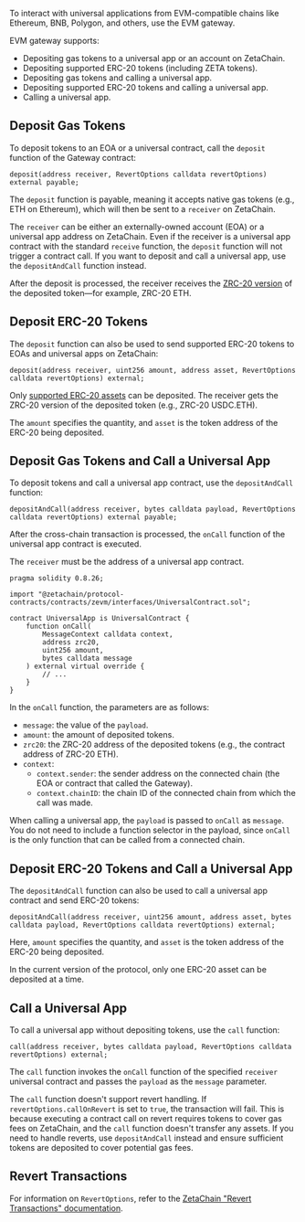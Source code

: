 To interact with universal applications from EVM-compatible chains like
Ethereum, BNB, Polygon, and others, use the EVM gateway.

EVM gateway supports:

- Depositing gas tokens to a universal app or an account on ZetaChain.
- Depositing supported ERC-20 tokens (including ZETA tokens).
- Depositing gas tokens and calling a universal app.
- Depositing supported ERC-20 tokens and calling a universal app.
- Calling a universal app.

## Deposit Gas Tokens

To deposit tokens to an EOA or a universal contract, call the `deposit` function
of the Gateway contract:

```solidity
deposit(address receiver, RevertOptions calldata revertOptions) external payable;
```

The `deposit` function is payable, meaning it accepts native gas tokens (e.g.,
ETH on Ethereum), which will then be sent to a `receiver` on ZetaChain.

The `receiver` can be either an externally-owned account (EOA) or a universal
app address on ZetaChain. Even if the receiver is a universal app contract with
the standard `receive` function, the `deposit` function will not trigger a
contract call. If you want to deposit and call a universal app, use the
`depositAndCall` function instead.

After the deposit is processed, the receiver receives the [ZRC-20
version](/developers/tokens/zrc20) of the deposited token—for example, ZRC-20
ETH.

## Deposit ERC-20 Tokens

The `deposit` function can also be used to send supported ERC-20 tokens to EOAs
and universal apps on ZetaChain:

```solidity
deposit(address receiver, uint256 amount, address asset, RevertOptions calldata revertOptions) external;
```

Only [supported ERC-20 assets](/developers/tokens/zrc20) can be deposited. The
receiver gets the ZRC-20 version of the deposited token (e.g., ZRC-20 USDC.ETH).

The `amount` specifies the quantity, and `asset` is the token address of the
ERC-20 being deposited.

## Deposit Gas Tokens and Call a Universal App

To deposit tokens and call a universal app contract, use the `depositAndCall`
function:

```solidity
depositAndCall(address receiver, bytes calldata payload, RevertOptions calldata revertOptions) external payable;
```

After the cross-chain transaction is processed, the `onCall` function of the
universal app contract is executed.

The `receiver` must be the address of a universal app contract.

```solidity
pragma solidity 0.8.26;

import "@zetachain/protocol-contracts/contracts/zevm/interfaces/UniversalContract.sol";

contract UniversalApp is UniversalContract {
    function onCall(
        MessageContext calldata context,
        address zrc20,
        uint256 amount,
        bytes calldata message
    ) external virtual override {
        // ...
    }
}
```

In the `onCall` function, the parameters are as follows:

- `message`: the value of the `payload`.
- `amount`: the amount of deposited tokens.
- `zrc20`: the ZRC-20 address of the deposited tokens (e.g., the contract
  address of ZRC-20 ETH).
- `context`:
  - `context.sender`: the sender address on the connected chain (the EOA or
    contract that called the Gateway).
  - `context.chainID`: the chain ID of the connected chain from which the call
    was made.

When calling a universal app, the `payload` is passed to `onCall` as `message`.
You do not need to include a function selector in the payload, since `onCall` is
the only function that can be called from a connected chain.

## Deposit ERC-20 Tokens and Call a Universal App

The `depositAndCall` function can also be used to call a universal app contract
and send ERC-20 tokens:

```solidity
depositAndCall(address receiver, uint256 amount, address asset, bytes calldata payload, RevertOptions calldata revertOptions) external;
```

Here, `amount` specifies the quantity, and `asset` is the token address of the
ERC-20 being deposited.

In the current version of the protocol, only one ERC-20 asset can be deposited
at a time.

## Call a Universal App

To call a universal app without depositing tokens, use the `call` function:

```solidity
call(address receiver, bytes calldata payload, RevertOptions calldata revertOptions) external;
```

The `call` function invokes the `onCall` function of the specified `receiver`
universal contract and passes the `payload` as the `message` parameter.

The `call` function doesn't support revert handling. If
`revertOptions.callOnRevert` is set to `true`, the transaction will fail. This
is because executing a contract call on revert requires tokens to cover gas
fees on ZetaChain, and the `call` function doesn't transfer any assets. If you
need to handle reverts, use `depositAndCall` instead and ensure sufficient
tokens are deposited to cover potential gas fees.

## Revert Transactions

For information on `RevertOptions`, refer to the [ZetaChain "Revert
Transactions" documentation](/developers/chains/zetachain#revert-transactions).
